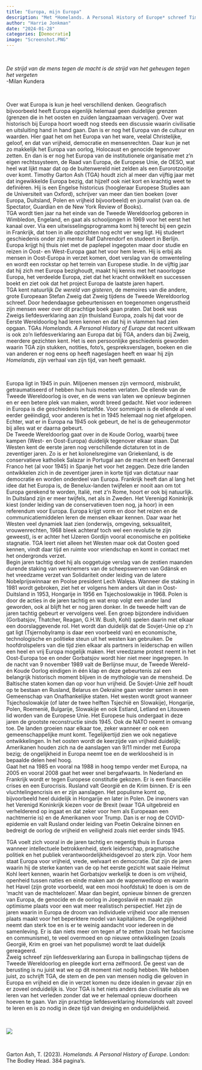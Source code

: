 ```yaml
---
title: "Europa, mijn Europa"
description: "Met *Homelands. A Personal History of Europe* schreef Timothy Garton Ash zijn liefdesverklaring aan Europa. Het is een persoonlijke geschiedenis geworden waarin TGA zijn stukken, notities, foto’s, gespreksverslagen, boeken en die van anderen er nog eens op heeft nageslagen om daar zijn verhaal van zijn tijd van te maken. Het is een liefdesverklaring geworden waar heel veel van is te leren, hoog nodig is deze tijd van dreiging en onduidelijkheid"
author: "Harrie Jonkman"
date: "2024-01-28"
categories: [Democratie]
image: "Screenshot.PNG"
---
```


<br>

*De strijd van de mens tegen de macht is de strijd van het geheugen tegen het vergeten*\
-Milan Kundera

<br>

Over wat Europa is kun je heel verschillend denken. Geografisch bijvoorbeeld heeft Europa eigenlijk helemaal geen duidelijke grenzen (grenzen die in het oosten en zuiden langzaamaan vervagen). Over wat historisch bij Europa hoort woedt nog steeds een discussie waarin civilisatie en uitsluiting hand in hand gaan. Dan is er nog het Europa van de cultuur en waarden. Hier gaat het om het Europa van het ware, veelal Christelijke, geloof, en dat van vrijheid, democratie en mensenrechten. Daar kun je net zo makkelijk het Europa van oorlog, Holocaust en genocide tegenover zetten. En dan is er nog het Europa van de institutionele organisatie met z’n eigen rechtssysteem, de Raad van Europa, de Europese Unie, de OESO, wat heel wat lijkt maar dat op de buitenwereld niet zelden als een Eurorotzooitje over komt. Timothy Garton Ash (TGA) houdt zich al meer dan vijftig jaar met dat ingewikkelde Europa bezig, dat hijzelf ook niet kort en krachtig weet te definiëren. Hij is een Engelse historicus (hoogleraar Europese Studies aan de Universiteit van Oxford), schrijver van meer dan tien boeken (over Europa, Duitsland, Polen en vrijheid bijvoorbeeld) en journalist (van oa. de Spectator, Guardian en de New York Review of Books).    
  TGA wordt tien jaar na het einde van de Tweede Wereldoorlog geboren in Wimbledon, Engeland, en gaat als schooljongen in 1969 voor het eerst het kanaal over. Via een uitwisselingsprogramma komt hij terecht bij een gezin in Frankrijk, dat toen in alle opzichten nog echt ver weg ligt. Hij studeert geschiedenis onder zijn mentor Ralf Dahrendorf en studeert in Berlijn. Europa krijgt hij thuis niet met de paplepel ingegoten maar door studie en reizen in Oost- en West-Europa gaat het voor hem leven. Hij is erbij als mensen in Oost-Europa in verzet komen, doet verslag van de omwenteling en wordt een rockstar op het terrein van Europese studie. In de vijftig jaar dat hij zich met Europa bezighoudt, maakt hij kennis met het naoorlogse Europa, het verdeelde Europa, ziet dat het kracht ontwikkelt en successen boekt en ziet ook dat het project Europa de laatste jaren hapert.    
  TGA kent natuurlijk *De wereld van gisteren*, de memoires van die andere, grote Europeaan Stefan Zweig dat Zweig tijdens de Tweede Wereldoorlog schreef. Door hedendaagse gebeurtenissen en toegenomen ongerustheid zijn mensen weer over dit prachtige boek gaan praten. Dat boek was Zweigs liefdesverklaring aan zijn thuisland Europa, zoals hij dat voor de Eerste Wereldoorlog had leren kennen en dat hij in vlammen had zien opgaan. TGAs *Homelands. A Personal History of Europe* dat recent uitkwam is ook zo’n liefdesverklaring aan Europa dat bij TGA, anders dan bij Zweig, meerdere gezichten kent. Het is een persoonlijke geschiedenis geworden waarin TGA zijn stukken, notities, foto’s, gespreksverslagen, boeken en die van anderen er nog eens op heeft nageslagen heeft en waar hij zijn *Homelands*, zijn verhaal van zijn tijd, van heeft gemaakt.   

<br>

Europa ligt in 1945 in puin. Miljoenen mensen zijn vermoord, misbruikt, getraumatiseerd of hebben hun huis moeten verlaten. De ellende van de Tweede Wereldoorlog is over, en de wens van laten we opnieuw beginnen en er een betere plek van maken, wordt breed gedacht. Niet voor iedereen in Europa is die geschiedenis hetzelfde. Voor sommigen is de ellende al veel eerder geëindigd, voor anderen is het in 1945 helemaal nog niet afgelopen. Echter, wat er in Europa na 1945 ook gebeurt, de hel is de geheugenmotor bij alles wat er daarna gebeurt.    
  De Tweede Wereldoorlog gaat over in de Koude Oorlog, waarbij twee kampen (West- en Oost-Europa) duidelijk tegenover elkaar staan. Dat Westen kent de eerste jaren nog verschillende dictaturen tot in de zeventiger jaren. Zo is er het kolonelsregime van Griekenland, is de conservatieve katholiek Salazar in Portugal aan de macht en heeft Generaal Franco het (al voor 1945) in Spanje het voor het zeggen. Deze drie landen ontwikkelen zich in de zeventiger jaren in korte tijd van dictatuur naar democratie en worden onderdeel van Europa. Frankrijk heeft dan al lang het idee dat het Europa is, de Benelux-landen twijfelen er nooit aan om tot Europa gerekend te worden, Italië, met z’n Rome, hoort er ook bij natuurlijk. In Duitsland zijn er meer twijfels, net als in Zweden. Het Verenigd Koninkrijk kiest (onder leiding van de conservatieven toen nog, ja hoor) in een referendum voor Europa. Europa krijgt vorm en door het reizen en de communicatiemiddelen leren de mensen elkaar kennen. Daar waar het Westen veel dynamiek laat zien (onderwijs, omgeving, seksualiteit, vrouwenrechten, 1968 bleek achteraf toch wel een revolutie te zijn geweest), is er achter het IJzeren Gordijn vooral economische en politieke stagnatie. TGA leert niet alleen het Westen maar ook dat Oosten goed kennen, vindt daar tijd en ruimte voor vriendschap en komt in contact met het ondergronds verzet.    
  Begin jaren tachtig doet hij als ooggetuige verslag van de zestien maanden durende staking van werknemers van de scheepswerven van Gdánsk en het vreedzame verzet van Solidariteit onder leiding van de latere Nobelprijswinnaar en Poolse president Lech Walęsa. Wanneer die staking in 1981 wordt gebroken, ziet het er volgens hem anders uit dan in Oost-Duitsland in 1953, Hongarije in 1956 en Tsjechoslowakije in 1968. Polen is door de acties in de jaren tachtig en wat erop volgt een ander land geworden, ook al blijft het er nog jaren donker. In de tweede helft van de jaren tachtig gebeurt er vervolgens veel. Een groep bijzondere individuen (Gorbatsjov, Thatcher, Reagan, G.H.W. Bush, Kohl) spelen daarin met elkaar een doorslaggevende rol. Het wordt dan duidelijk dat de Sovjet-Unie op z’n gat ligt (Tsjernobylramp is daar een voorbeeld van) en economische, technologische en politieke steun uit het westen kan gebruiken. De hoofdrolspelers van die tijd zien elkaar als partners in leiderschap en willen een heel en vrij Europa mogelijk maken. Het vreedzame protest neemt in het Oost-Europa toe en onder Gorbatsjov wordt hier niet meer ingegrepen. In de nacht van 9 november 1989 valt de Berlijnse muur, de Tweede Wereld-én Koude Oorlog eindigen in één klap en deze gebeurtenis zal een belangrijk historisch moment blijven in de mythologie van de mensheid. De Baltische staten komen dan op voor hun vrijheid. De Sovjet-Unie zelf houdt op te bestaan en Rusland, Belarus en Oekraïne gaan verder samen in een Gemeenschap van Onafhankelijke staten.    Het westen wordt groot wanneer Tsjechoslowakije (of later de twee helften Tsjechië en Slowakije), Hongarije, Polen, Roemenië, Bulgarije, Slowakije en ook Estland, Letland en Litouwen lid worden van de Europese Unie. Het Europese huis ondergaat in deze jaren de grootste reconstructie sinds 1945. Ook de NATO neemt in omvang toe. De landen groeien naar elkaar toe, zeker wanneer er ook een gemeenschappelijke munt komt. Tegelijkertijd zien we ook negatieve ontwikkelingen. In het oosten wordt de keerzijde van vrijheid duidelijk; Amerikanen houden zich na de aanslagen van 9/11 minder met Europa bezig; de ongelijkheid in Europa neemt toe en de werkloosheid is in bepaalde delen heel hoog.    
  Gaat het na 1985 en vooral na 1988 in hoog tempo verder met Europa, na 2005 en vooral 2008 gaat het weer snel bergafwaarts. In Nederland en Frankrijk wordt er tegen Europese constitutie gekozen. Er is een financiële crises en een Eurocrisis. Rusland valt Georgië en de Krim binnen. Er is een vluchtelingencrisis en er zijn aanslagen. Het populisme komt op, bijvoorbeeld heel duidelijk in Hongarije en later in Polen. De inwoners van het Verenigd Koninkrijk kiezen voor de Brexit (waar TGA uitgebreid en verhelderend op ingaat en dat zeker voor hem als Europeaan een nachtmerrie is) en de Amerikanen voor Trump. Dan is er nog de COVID-epidemie en valt Rusland onder leiding van Poetin Oekraïne binnen en bedreigt de oorlog de vrijheid en veiligheid zoals niet eerder sinds 1945. 
<br>


TGA voelt zich vooral in de jaren tachtig en negentig thuis in Europa wanneer intellectuele betrokkenheid, sterk leiderschap, pragmatische politiek en het publiek verantwoordelijkheidsgevoel zo sterk zijn. Voor hem staat Europa voor vrijheid, vrede, welvaart en democratie. Dat zijn de jaren waarin hij de sterke kanten van de op het eerste gezicht wat saaie Helmut Kohl leert kennen, waarin het Gorbatsjov werkelijk te doen is om vrijheid, openheid tussen naties en einde maken aan de wapenwedloop en waarin het Havel (zijn grote voorbeeld, wat een mooi hoofdstuk) te doen is om de ‘macht van de machtelozen’. Maar dan begint, opnieuw binnen de grenzen van Europa, de genocide en de oorlog in Joegoslavië en maakt zijn optimisme plaats voor een wat meer realistisch perspectief. Het zijn de jaren waarin in Europa de droom van individuele vrijheid voor alle mensen plaats maakt voor het beperktere model van kapitalisme. De ongelijkheid neemt dan sterk toe en is er te weinig aandacht voor iedereen in de samenleving. Er is dan niets meer om tegen af te zetten (zoals het fascisme en communisme), te veel overmoed en op nieuwe ontwikkelingen (zoals Georgië, Krim en groei van het populisme) wordt te laat duidelijk gereageerd.    
  Zweig schreef zijn liefdesverklaring aan Europa in ballingschap tijdens de Tweede Wereldoorlog en pleegde kort erna zelfmoord. De geest van de berusting is nu juist wat we op dit moment niet nodig hebben. We hebben juist, zo schrijft TGA, de stem en de pen van mensen nodig die geloven in Europa en vrijheid en die in verzet komen nu deze idealen in gevaar zijn en er zoveel onduidelijk is. Voor TGA is het niets anders dan civilisatie als we leren van het verleden zonder dat we er helemaal opnieuw doorheen hoeven te gaan. Van zijn prachtige liefdesverklaring *Homelands* valt zoveel te leren en is zo nodig in deze tijd van dreiging en onduidelijkheid.

<br>

![](Screenshot.png)

<br>

Garton Ash, T. (2023). *Homelands. A Personal History of Europe*. London: The Bodley Head. 384 pagina’s.
